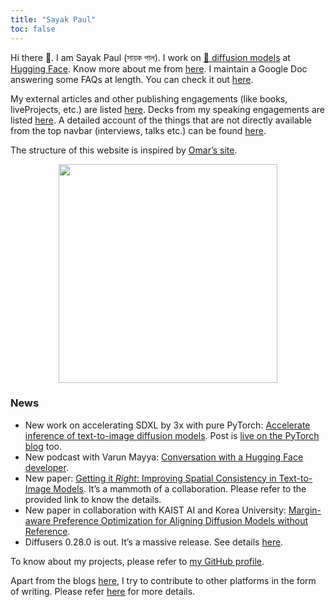 ```yaml
---
title: "Sayak Paul"
toc: false
---
```


Hi there 👋. I am Sayak Paul (সায়ক পাল). I work on [🧨 diffusion models](https://hf.co/docs/diffusers) at [Hugging Face](https://hf.co). Know more about me
from [here](https://sayak.dev/about). I maintain a Google Doc answering some FAQs at length. You can check it out [here](https://bit.ly/sayak-faqs). 

My external articles and other publishing engagements (like books, liveProjects, etc.) are listed [here](pages/authoring.qmd). Decks
from my speaking engagements are listed [here](pages/talksseminarsworkshops.qmd). A detailed account of the things that are not
directly available from the top navbar (interviews, talks etc.) can be found [here](pages/resources.qmd).

The structure of this website is inspired by [Omar's site](https://osanseviero.github.io/hackerllama/).

<center>
<img src="posts/carted_headshot.jpg" width=350/>
</center>

### News

- New work on accelerating SDXL by 3x with pure PyTorch: [Accelerate inference of text-to-image diffusion models](https://github.com/huggingface/diffusion-fast). Post is [live on the PyTorch blog](https://pytorch.org/blog/accelerating-generative-ai-3/) too. 
- New podcast with Varun Mayya: [Conversation with a Hugging Face developer](https://www.youtube.com/watch?v=IlIhykPDesE).
- New paper: [Getting it _Right_: Improving Spatial Consistency in Text-to-Image Models](https://spright-t2i.github.io/). It's a mammoth of a collaboration. Please refer to
the provided link to know the details.
- New paper in collaboration with KAIST AI and Korea University: [Margin-aware Preference Optimization for Aligning Diffusion Models without Reference](https://mapo-t2i.github.io/).
- Diffusers 0.28.0 is out. It's a massive release. See details [here](https://x.com/RisingSayak/status/1795083868900311360). 

To know about my projects, please refer to [my GitHub profile](https://github.com/sayakpaul). 

Apart from the blogs [here](blog.qmd), I try to contribute to other platforms in the form of writing. Please refer [here](https://sayak.dev/authoring)
for more details.
